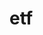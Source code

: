 # etf


<ul className="grid grid-cols-1 md:grid-cols-2 lg:grid-cols-3 xl:grid-cols-4 gap-4 -ml-6">
<ReferenceCard
        title="Disc"
        description="mover"
        url="/sdk/reference/etf/disc"
    />
<ReferenceCard
    title="Candle"
    description="Show candle plot of loaded ticker."
    url="/sdk/reference/etf/candle"
    chevron={false}
/>
<ReferenceCard
    title="Compare"
    description="Compare selected ETFs"
    url="/sdk/reference/etf/compare"
    chevron={false}
/>
<ReferenceCard
    title="Etf By Category"
    description="Return a selection of ETFs based on category filtered by total assets."
    url="/sdk/reference/etf/etf_by_category"
    chevron={false}
/>
<ReferenceCard
    title="Etf By Name"
    description="Get an ETF symbol and name based on ETF string to search. [Source: StockAnalysis]"
    url="/sdk/reference/etf/etf_by_name"
    chevron={false}
/>
<ReferenceCard
    title="Holdings"
    description="Get ETF holdings"
    url="/sdk/reference/etf/holdings"
    chevron={false}
/>
<ReferenceCard
    title="Ld"
    description="Return a selection of ETFs based on description filtered by total assets."
    url="/sdk/reference/etf/ld"
    chevron={false}
/>
<ReferenceCard
    title="Ln"
    description="Return a selection of ETFs based on name filtered by total assets. [Source: Finance Database]"
    url="/sdk/reference/etf/ln"
    chevron={false}
/>
<ReferenceCard
    title="Load"
    description="Load a symbol to perform analysis using the string above as a template."
    url="/sdk/reference/etf/load"
    chevron={false}
/>
<ReferenceCard
    title="News"
    description="Get news for a given term. [Source: NewsAPI]"
    url="/sdk/reference/etf/news"
    chevron={false}
/>
<ReferenceCard
    title="Overview"
    description="Get overview data for selected etf"
    url="/sdk/reference/etf/overview"
    chevron={false}
/>
<ReferenceCard
    title="Symbols"
    description="Gets all etf names and symbols"
    url="/sdk/reference/etf/symbols"
    chevron={false}
/>
<ReferenceCard
    title="Weights"
    description="Return sector weightings allocation of ETF. [Source: FinancialModelingPrep]"
    url="/sdk/reference/etf/weights"
    chevron={false}
/>
</ul>
